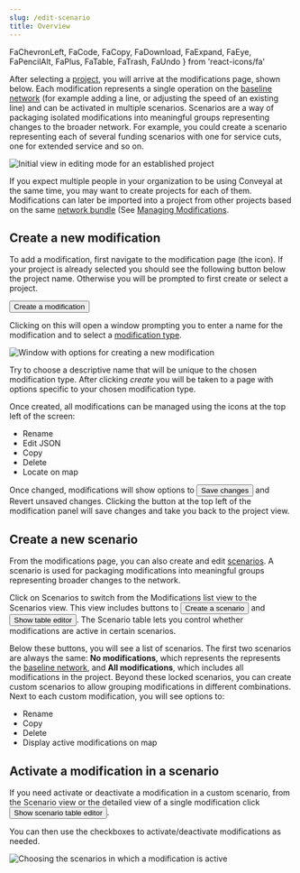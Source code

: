```yaml
---
slug: /edit-scenario
title: Overview
---
```


  FaChevronLeft,
  FaCode,
  FaCopy,
  FaDownload,
  FaExpand,
  FaEye,
  FaPencilAlt,
  FaPlus,
  FaTable,
  FaTrash,
  FaUndo
} from 'react-icons/fa'


After selecting a [project](/glossary#project), you will arrive at the modifications page, shown below. Each modification represents a single operation on the [baseline network](/glossary#baseline-network) (for example adding a line, or adjusting the speed of an existing line) and can be activated in multiple scenarios. Scenarios are a way of packaging isolated modifications into meaningful groups representing changes to the broader network. For example, you could create a scenario representing each of several funding scenarios with one for service cuts, one for extended service and so on.

<Image
  src='/img/create-scenario.png'
  alt='Initial view in editing mode for an established project'
/>

If you expect multiple people in your organization to be using Conveyal at the same time, you may want to create projects for each of them. Modifications can later be imported into a project from other projects based on the same [network bundle](/glossary#network-bundle) (See [Managing Modifications](/edit-scenario/usage#managing-mods).

## Create a new modification

To add a modification, first navigate to the modification page (the <FaPencilAlt /> icon). If your project is already selected you should see the following button below the project name. Otherwise you will be prompted to first create or select a project. 

<Button variantColor='green'><FaPlus /> Create a modification</Button>

Clicking on this will open a window prompting you to enter a name for the modification and to select a [modification type](/edit-scenario/modifications). 

<Image
  src='/img/create-mod-dialog.png'
  alt='Window with options for creating a new modification'
/>

Try to choose a descriptive name that will be unique to the chosen modification type. After clicking *create* you will be taken to a page with options specific to your chosen modification type.

Once created, all modifications can be managed using the icons at the top left of the screen:

* <FaPencilAlt /> Rename
* <FaCode /> Edit JSON
* <FaCopy /> Copy
* <FaTrash /> Delete
* <FaExpand /> Locate on map

Once changed, modifications will show options to <Button variantColor='blue'><FaDownload /> Save changes</Button> and <FaUndo /> Revert unsaved changes. Clicking the <FaChevronLeft /> button at the top left of the modification panel will save changes and take you back to the project view.

## Create a new scenario

From the modifications page, you can also create and edit [scenarios](/glossary#scenario). A scenario is used for packaging modifications into meaningful groups representing broader changes to the network.

Click on Scenarios to switch from the Modifications list view to the Scenarios view. This view includes buttons to <Button variantColor='green'><FaPlus /> Create a scenario</Button> and <Button variantColor='blue'><FaTable /> Show table editor</Button>. The Scenario table lets you control whether modifications are active in certain scenarios.

Below these buttons, you will see a list of scenarios. The first two scenarios are always the same: **No modifications**, which represents the represents the [baseline network](/glossary#baseline-network), and **All modifications**, which includes all modifications in the project. Beyond these locked scenarios, you can create custom scenarios to allow grouping modifications in different combinations. Next to each custom modification, you will see options to:

* <FaPencilAlt /> Rename
* <FaCopy /> Copy
* <FaTrash /> Delete
* <FaEye /> Display active modifications on map

## Activate a modification in a scenario

If you need activate or deactivate a modification in a custom scenario, from the Scenario view or the detailed view of a single modification click <Button variantColor='blue'><FaTable /> Show scenario table editor</Button>.

You can then use the checkboxes to activate/deactivate modifications as needed.

<Image
  src='/img/scenario-table.png'
  alt='Choosing the scenarios in which a modification is active'
/>
